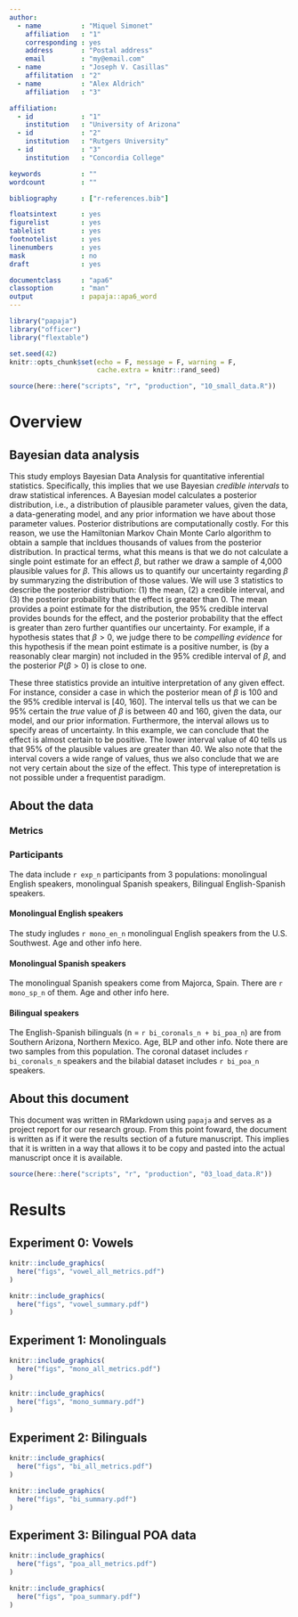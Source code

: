 ```yaml
---
author: 
  - name          : "Miquel Simonet"
    affiliation   : "1"
    corresponding : yes
    address       : "Postal address"
    email         : "my@email.com"
  - name          : "Joseph V. Casillas"
    affilitation  : "2"
  - name          : "Alex Aldrich"
    affiliation   : "3"

affiliation:
  - id            : "1"
    institution   : "University of Arizona"
  - id            : "2"
    institution   : "Rutgers University"
  - id            : "3"
    institution   : "Concordia College"

keywords          : ""
wordcount         : ""

bibliography      : ["r-references.bib"]

floatsintext      : yes
figurelist        : yes
tablelist         : yes
footnotelist      : yes
linenumbers       : yes
mask              : no
draft             : yes

documentclass     : "apa6"
classoption       : "man"
output            : papaja::apa6_word
---
```


```r
library("papaja")
library("officer")
library("flextable")
```

```r
set.seed(42)
knitr::opts_chunk$set(echo = F, message = F, warning = F, 
                      cache.extra = knitr::rand_seed)
```

```r
source(here::here("scripts", "r", "production", "10_small_data.R"))
```

# Overview

## Bayesian data analysis

This study employs Bayesian Data Analysis for quantitative inferential 
statistics. 
Specifically, this implies that we use Bayesian *credible intervals* to draw 
statistical inferences.
A Bayesian model calculates a posterior distribution, i.e., a distribution of 
plausible parameter values, given the data, a data-generating model, and any 
prior information we have about those parameter values. 
Posterior distributions are computationally costly. 
For this reason, we use the Hamiltonian Markov Chain Monte Carlo algorithm 
to obtain a sample that incldues thousands of values from the posterior 
distribution. 
In practical terms, what this means is that we do not calculate a single 
point estimate for an effect $\beta$, but rather we draw a sample of 4,000 
plausible values for $\beta$. 
This allows us to quantify our uncertainty regarding $\beta$ by summaryzing 
the distribution of those values.
We will use 3 statistics to describe the posterior distribution: (1) the mean, 
(2) a credible interval, and (3) the posterior probability that the effect is
greater than 0.
The mean provides a point estimate for the distribution, the 95% credible 
interval provides bounds for the effect, and the posterior probability that 
the effect is greater than zero further quantifies our uncertainty.
For example, if a hypothesis states that $\beta > 0$, we judge there to be 
*compelling evidence* for this hypothesis if the mean point estimate is 
a positive number, is (by a reasonably clear margin) not included in the 95% 
credible interval of $\beta$, and the posterior $P(\beta > 0)$ is close to 
one.

These three statistics provide an intuitive interpretation of any given 
effect. 
For instance, consider a case in which the posterior mean of $\beta$ is 100 
and the 95% credible interval is [40, 160].
The interval tells us that we can be 95% certain the *true* value of $\beta$ 
is between 40 and 160, given the data, our model, and our prior information. 
Furthermore, the interval allows us to specify areas of uncertainty. 
In this example, we can conclude that the effect is almost certain to be 
positive. 
The lower interval value of 40 tells us that 95% of the plausible values are 
greater than 40. 
We also note that the interval covers a wide range of values, thus we also 
conclude that we are not very certain about the size of the effect. 
This type of interepretation is not possible under a frequentist paradigm.



## About the data

### Metrics

### Participants

The data include `r exp_n` participants from 3 populations: monolingual 
English speakers, monolingual Spanish speakers, Bilingual English-Spanish 
speakers.

#### Monolingual English speakers

The study ingludes `r mono_en_n` monolingual English speakers from the U.S. 
Southwest. 
Age and other info here. 

#### Monolingual Spanish speakers

The monolingual Spanish speakers come from Majorca, Spain. 
There are `r mono_sp_n` of them. 
Age and other info here. 

#### Bilingual speakers

The English-Spanish bilinguals (n = `r bi_coronals_n + bi_poa_n`) are from 
Southern Arizona, Northern Mexico. 
Age, BLP and other info. 
Note there are two samples from this population. 
The coronal dataset includes `r bi_coronals_n` speakers and the bilabial 
dataset includes `r bi_poa_n` speakers. 


## About this document

This document was written in RMarkdown using `papaja` and serves as a project 
report for our research group. 
From this point foward, the document is written as if it were the results 
section of a future manuscript.
This implies that it is written in a way that allows it to be copy and pasted 
into the actual manuscript once it is available.


\pagebreak


```r
source(here::here("scripts", "r", "production", "03_load_data.R"))

```

# Results

## Experiment 0: Vowels

```r
knitr::include_graphics(
  here("figs", "vowel_all_metrics.pdf")
)
```

```r
knitr::include_graphics(
  here("figs", "vowel_summary.pdf")
)
```


## Experiment 1: Monolinguals


```r
knitr::include_graphics(
  here("figs", "mono_all_metrics.pdf")
)
```

```r
knitr::include_graphics(
  here("figs", "mono_summary.pdf")
)
```


## Experiment 2: Bilinguals

```r
knitr::include_graphics(
  here("figs", "bi_all_metrics.pdf")
)
```

```r
knitr::include_graphics(
  here("figs", "bi_summary.pdf")
)
```

## Experiment 3: Bilingual POA data

```r
knitr::include_graphics(
  here("figs", "poa_all_metrics.pdf")
)
```

```r
knitr::include_graphics(
  here("figs", "poa_summary.pdf")
)
```



